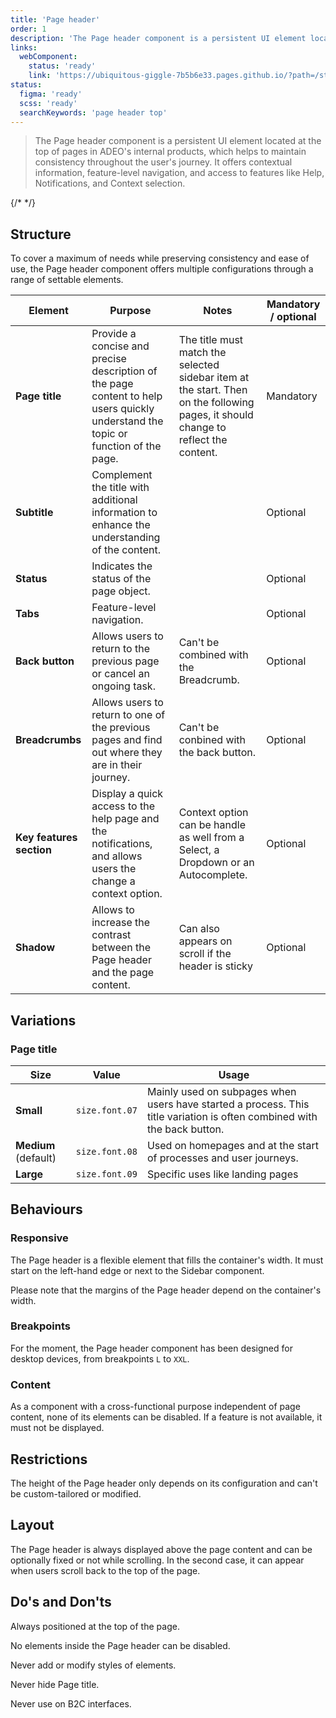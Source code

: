 ```yaml
---
title: 'Page header'
order: 1
description: 'The Page header component is a persistent UI element located at the top of digital products pages.'
links:
  webComponent:
    status: 'ready'
    link: 'https://ubiquitous-giggle-7b5b6e33.pages.github.io/?path=/story/components-header'
status:
  figma: 'ready'
  scss: 'ready'
  searchKeywords: 'page header top'
---
```


> The Page header component is a persistent UI element located at the top of pages in ADEO's internal products, which helps to maintain consistency throughout the user's journey. It offers contextual information, feature-level navigation, and access to features like Help, Notifications, and Context selection.

{/* <!-- Add preview --> */}

## Structure

To cover a maximum of needs while preserving consistency and ease of use, the Page header component offers multiple configurations through a range of settable elements.

| Element                  | Purpose                                                                                                                           | Notes                                                                                                                              | Mandatory / optional |
| ------------------------ | --------------------------------------------------------------------------------------------------------------------------------- | ---------------------------------------------------------------------------------------------------------------------------------- | -------------------- |
| **Page title**           | Provide a concise and precise description of the page content to help users quickly understand the topic or function of the page. | The title must match the selected sidebar item at the start. Then on the following pages, it should change to reflect the content. | Mandatory            |
| **Subtitle**             | Complement the title with additional information to enhance the understanding of the content.                                     |                                                                                                                                    | Optional             |
| **Status**               | Indicates the status of the page object.                                                                                          |                                                                                                                                    | Optional             |
| **Tabs**                 | Feature-level navigation.                                                                                                         |                                                                                                                                    | Optional             |
| **Back button**          | Allows users to return to the previous page or cancel an ongoing task.                                                            | Can't be combined with the Breadcrumb.                                                                                             | Optional             |
| **Breadcrumbs**          | Allows users to return to one of the previous pages and find out where they are in their journey.                                 | Can't be conbined with the back button.                                                                                            | Optional             |
| **Key features section** | Display a quick access to the help page and the notifications, and allows users the change a context option.                      | Context option can be handle as well from a Select, a Dropdown or an Autocomplete.                                                 | Optional             |
| **Shadow**               | Allows to increase the contrast between the Page header and the page content.                                                     | Can also appears on scroll if the header is sticky                                                                                 | Optional             |

## Variations

### Page title

| Size                 | Value          | Usage                                                                                                                   |
| -------------------- | -------------- | ----------------------------------------------------------------------------------------------------------------------- |
| **Small**            | `size.font.07` | Mainly used on subpages when users have started a process. This title variation is often combined with the back button. |
| **Medium** (default) | `size.font.08` | Used on homepages and at the start of processes and user journeys.                                                      |
| **Large**            | `size.font.09` | Specific uses like landing pages                                                                                        |

## Behaviours

### Responsive

The Page header is a flexible element that fills the container's width. It must start on the left-hand edge or next to the Sidebar component.

<Highlight type="warning" title="Be aware">

Please note that the margins of the Page header depend on the container's width.

</Highlight>

### Breakpoints

For the moment, the Page header component has been designed for desktop devices, from breakpoints `L` to `XXL`.

### Content

As a component with a cross-functional purpose independent of page content, none of its elements can be disabled. If a feature is not available, it must not be displayed.

## Restrictions

The height of the Page header only depends on its configuration and can't be custom-tailored or modified.

## Layout

The Page header is always displayed above the page content and can be optionally fixed or not while scrolling. In the second case, it can appear when users scroll back to the top of the page.

## Do's and Don'ts

<HintItem>Always positioned at the top of the page.</HintItem>

<HintItem dont>No elements inside the Page header can be disabled.</HintItem>

<HintItem dont>Never add or modify styles of elements.</HintItem>

<HintItem dont>Never hide Page title.</HintItem>

<HintItem dont>Never use on B2C interfaces.</HintItem>
